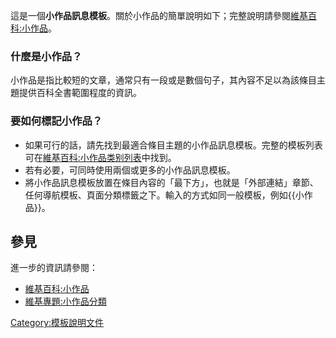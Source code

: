 這是一個'''小作品訊息模板'''。關於小作品的簡單說明如下；完整說明請參閱[[維基百科:小作品]]。

=== 什麼是小作品？ ===
小作品是指比較短的文章，通常只有一段或是數個句子，其內容不足以為該條目主題提供百科全書範圍程度的資訊。

=== 要如何標記小作品？===
* 如果可行的話，請先找到最適合條目主題的小作品訊息模板。完整的模板列表可在[[維基百科:小作品类别列表]]中找到。
* 若有必要，可同時使用兩個或更多的小作品訊息模板。
* 將小作品訊息模板放置在條目內容的「最下方」，也就是「外部連結」章節、任何導航模板、頁面分類標籤之下。輸入的方式如同一般模板，例如<nowiki>{{小作品}}</nowiki>。

== 參見 ==
進一步的資訊請參閱：
* [[維基百科:小作品]]
* [[維基專題:小作品分類]]
<noinclude>{{Documentation}}
[[Category:模板說明文件]]
</noinclude>